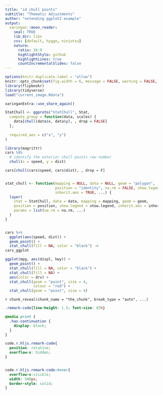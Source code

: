 ```yaml
---
title: "id chull points"
subtitle: "Thematic Adjustments"
author: "extending ggplot2 example"
output:
  xaringan::moon_reader:
    seal: TRUE
    lib_dir: libs
    css: [default, hygge, ninjutsu]
    nature:
      ratio: 16:9
      highlightStyle: github
      highlightLines: true
      countIncrementalSlides: false
---
```




```r
options(knitr.duplicate.label = "allow")
knitr::opts_chunk$set(fig.width = 6, message = FALSE, warning = FALSE, comment = "", cache = F)
library(flipbookr)
library(tidyverse)
load("current_image.Rdata")
```


```r
xaringanExtra::use_share_again()
```


```r
StatChull <- ggproto("StatChull", Stat,
  compute_group = function(data, scales) {
    data[chull(data$x, data$y), , drop = FALSE]
  },
  
  required_aes = c("x", "y")
)

library(magrittr)
cars %$% 
  # identify the exterior chull points row number
  chull(x = speed, y = dist)

cars[chull(cars$speed, cars$dist), , drop = F]


stat_chull <- function(mapping = NULL, data = NULL, geom = "polygon",
                       position = "identity", na.rm = FALSE, show.legend = NA, 
                       inherit.aes = TRUE, ...) {
  layer(
    stat = StatChull, data = data, mapping = mapping, geom = geom, 
    position = position, show.legend = show.legend, inherit.aes = inherit.aes,
    params = list(na.rm = na.rm, ...)
  )
}


cars %>% 
  ggplot(aes(speed, dist)) +
  geom_point() +
  stat_chull(fill = NA, color = "black") ->
cars_ggplot

ggplot(mpg, aes(displ, hwy)) + 
  geom_point() + 
  stat_chull(fill = NA, color = "black") +
  stat_chull(fill = NA) +
  aes(color = drv) +
  stat_chull(geom = "point", size = 4, 
             colour = "red") +
  stat_chull(geom = "point", size = 4)
```

`r chunk_reveal(chunk_name = "the_chunk", break_type = "auto", ...)`



```css
.remark-code{line-height: 1.5; font-size: 65%}

@media print {
  .has-continuation {
    display: block;
  }
}

code.r.hljs.remark-code{
  position: relative;
  overflow-x: hidden;
}


code.r.hljs.remark-code:hover{
  overflow-x:visible;
  width: 500px;
  border-style: solid;
}
```


